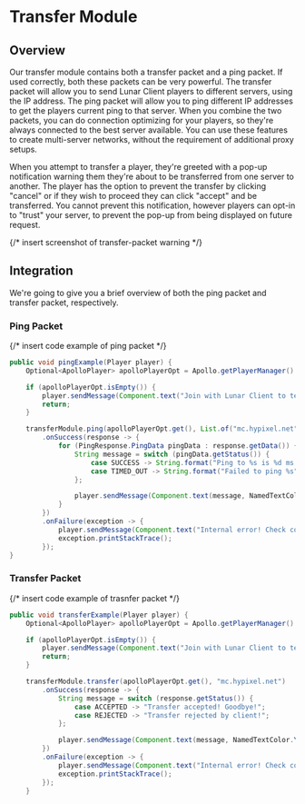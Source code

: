 # Transfer Module

## Overview

Our transfer module contains both a transfer packet and a ping packet.
If used correctly, both these packets can be very powerful.
The transfer packet will allow you to send Lunar Client players to different servers, using the IP address.
The ping packet will allow you to ping different IP addresses to get the players current ping to that server.
When you combine the two packets, you can do connection optimizing for your players, so they're always connected to the best server available.
You can use these features to create multi-server networks, without the requirement of additional proxy setups.

When you attempt to transfer a player, they're greeted with a pop-up notification warning them they're about to be transferred from one server to another.
The player has the option to prevent the transfer by clicking "cancel" or if they wish to proceed they can click "accept" and be transferred.
You cannot prevent this notification, however players can opt-in to "trust" your server, to prevent the pop-up from being displayed on future request.

{/* insert screenshot of transfer-packet warning */}

## Integration

We're going to give you a brief overview of both the ping packet and transfer packet, respectively.

### Ping Packet

{/* insert code example of ping packet */}

```java
public void pingExample(Player player) {
    Optional<ApolloPlayer> apolloPlayerOpt = Apollo.getPlayerManager().getPlayer(player.getUniqueId());

    if (apolloPlayerOpt.isEmpty()) {
        player.sendMessage(Component.text("Join with Lunar Client to test this feature!"));
        return;
    }

    transferModule.ping(apolloPlayerOpt.get(), List.of("mc.hypixel.net", "minehut.com"))
        .onSuccess(response -> {
            for (PingResponse.PingData pingData : response.getData()) {
                String message = switch (pingData.getStatus()) {
                    case SUCCESS -> String.format("Ping to %s is %d ms.", pingData.getServerIp(), pingData.getPingMillis());
                    case TIMED_OUT -> String.format("Failed to ping %s", pingData.getServerIp());
                };

                player.sendMessage(Component.text(message, NamedTextColor.YELLOW));
            }
        })
        .onFailure(exception -> {
            player.sendMessage(Component.text("Internal error! Check console!"));
            exception.printStackTrace();
        });
}
```

### Transfer Packet

{/* insert code example of trasnfer packet */}

```java
public void transferExample(Player player) {
    Optional<ApolloPlayer> apolloPlayerOpt = Apollo.getPlayerManager().getPlayer(player.getUniqueId());

    if (apolloPlayerOpt.isEmpty()) {
        player.sendMessage(Component.text("Join with Lunar Client to test this feature!"));
        return;
    }

    transferModule.transfer(apolloPlayerOpt.get(), "mc.hypixel.net")
        .onSuccess(response -> {
            String message = switch (response.getStatus()) {
                case ACCEPTED -> "Transfer accepted! Goodbye!";
                case REJECTED -> "Transfer rejected by client!";
            };

            player.sendMessage(Component.text(message, NamedTextColor.YELLOW));
        })
        .onFailure(exception -> {
            player.sendMessage(Component.text("Internal error! Check console!"));
            exception.printStackTrace();
        });
    }
```
